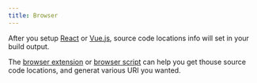 ```yaml
---
title: Browser
---
```


After you setup [React](/docs/react) or [Vue.js](/docs/vue), source code locations info will set in your build output.

The [browser extension](/docs/browser/extension) or [browser script](/docs/browser/script) can help you get thouse source code locations, and generat various URI you wanted.
